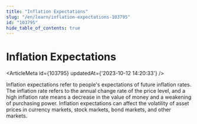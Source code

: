 ```yaml
---
title: "Inflation Expectations"
slug: "/en/learn/inflation-expectations-103795"
id: "103795"
hide_table_of_contents: true
---
```



# Inflation Expectations

<ArticleMeta id={103795} updatedAt={'2023-10-12 14:20:33'} />
<div className='border-solid border-b border-t-0 my-4 border-[var(--ifm-color-gray-300)]' />

Inflation expectations refer to people's expectations of future inflation rates. The inflation rate refers to the annual change rate of the price level, and a high inflation rate means a decrease in the value of money and a weakening of purchasing power. Inflation expectations can affect the volatility of asset prices in currency markets, stock markets, bond markets, and other markets.
